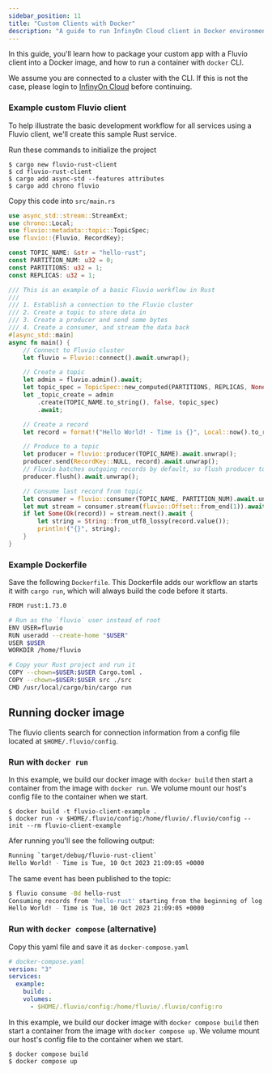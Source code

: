 ```yaml
---
sidebar_position: 11
title: "Custom Clients with Docker"
description: "A guide to run InfinyOn Cloud client in Docker environment"
---
```


In this guide, you'll learn how to package your custom app with a Fluvio client into a Docker image, and how to run a container with `docker` CLI.

We assume you are connected to a cluster with the CLI. If this is not the case, please login to [InfinyOn Cloud] before continuing.

### Example custom Fluvio client

To help illustrate the basic development workflow for all services using a Fluvio client, we'll create this sample Rust service.

Run these commands to initialize the project


```shell
$ cargo new fluvio-rust-client
$ cd fluvio-rust-client
$ cargo add async-std --features attributes
$ cargo add chrono fluvio
```

Copy this code into `src/main.rs`


```rust
use async_std::stream::StreamExt;
use chrono::Local;
use fluvio::metadata::topic::TopicSpec;
use fluvio::{Fluvio, RecordKey};

const TOPIC_NAME: &str = "hello-rust";
const PARTITION_NUM: u32 = 0;
const PARTITIONS: u32 = 1;
const REPLICAS: u32 = 1;

/// This is an example of a basic Fluvio workflow in Rust
///
/// 1. Establish a connection to the Fluvio cluster
/// 2. Create a topic to store data in
/// 3. Create a producer and send some bytes
/// 4. Create a consumer, and stream the data back
#[async_std::main]
async fn main() {
    // Connect to Fluvio cluster
    let fluvio = Fluvio::connect().await.unwrap();

    // Create a topic
    let admin = fluvio.admin().await;
    let topic_spec = TopicSpec::new_computed(PARTITIONS, REPLICAS, None);
    let _topic_create = admin
        .create(TOPIC_NAME.to_string(), false, topic_spec)
        .await;

    // Create a record
    let record = format!("Hello World! - Time is {}", Local::now().to_rfc2822());

    // Produce to a topic
    let producer = fluvio::producer(TOPIC_NAME).await.unwrap();
    producer.send(RecordKey::NULL, record).await.unwrap();
    // Fluvio batches outgoing records by default, so flush producer to ensure all records are sent
    producer.flush().await.unwrap();

    // Consume last record from topic
    let consumer = fluvio::consumer(TOPIC_NAME, PARTITION_NUM).await.unwrap();
    let mut stream = consumer.stream(fluvio::Offset::from_end(1)).await.unwrap();
    if let Some(Ok(record)) = stream.next().await {
        let string = String::from_utf8_lossy(record.value());
        println!("{}", string);
    }
}
```

### Example Dockerfile

Save the following `Dockerfile`. This Dockerfile adds our workflow an starts it with `cargo run`, which will always build the code before it starts.


```bash
FROM rust:1.73.0

# Run as the `fluvio` user instead of root
ENV USER=fluvio
RUN useradd --create-home "$USER"
USER $USER
WORKDIR /home/fluvio

# Copy your Rust project and run it
COPY --chown=$USER:$USER Cargo.toml .
COPY --chown=$USER:$USER src ./src
CMD /usr/local/cargo/bin/cargo run
```

## Running docker image

The fluvio clients search for connection information from a config file located at `$HOME/.fluvio/config`.

### Run with `docker run`

In this example, we build our docker image with `docker build` then start a container from the image with `docker run`. We volume mount our host's config file to the container when we start.


```shell
$ docker build -t fluvio-client-example .
$ docker run -v $HOME/.fluvio/config:/home/fluvio/.fluvio/config --init --rm fluvio-client-example
```

Afer running you'll see the following output:

```bash
Running `target/debug/fluvio-rust-client`
Hello World! - Time is Tue, 10 Oct 2023 21:09:05 +0000
```

The same event has been published to the topic:


```bash
$ fluvio consume -Bd hello-rust
Consuming records from 'hello-rust' starting from the beginning of log
Hello World! - Time is Tue, 10 Oct 2023 21:09:05 +0000
```


### Run with `docker compose` (alternative)

Copy this yaml file and save it as `docker-compose.yaml`


```yaml
# docker-compose.yaml
version: "3"
services:
  example:
    build: .
    volumes:
      - $HOME/.fluvio/config:/home/fluvio/.fluvio/config:ro
```

In this example, we build our docker image with `docker compose build` then start a container from the image with `docker compose up`. We volume mount our host's config file to the container when we start.


```shell
$ docker compose build
$ docker compose up
```


[InfinyOn Cloud]: https://infinyon.cloud/

